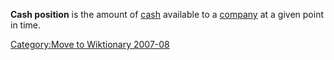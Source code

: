 [[Category:Move to Wiktionary 2007-08]]

'''Cash position''' is the amount of [[cash]] available to a [[company]] at a given point in time.


{{finance-stub}}